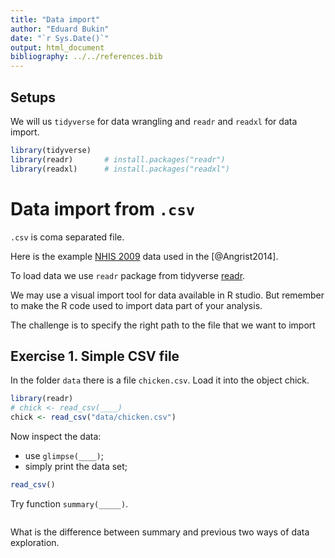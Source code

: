 ```yaml
---
title: "Data import"
author: "Eduard Bukin"
date: "`r Sys.Date()`"
output: html_document
bibliography: ../../references.bib
---
```


## Setups

We will us `tidyverse` for data wrangling and `readr` and `readxl` for data import.

```r
library(tidyverse)
library(readr)       # install.packages("readr")
library(readxl)      # install.packages("readxl")
```

# Data import from `.csv`

`.csv` is coma separated file.

Here is the example [NHIS 2009](https://raw.githubusercontent.com/EBukin/datasets4examples/main/datasets-raw/NHIS2009.csv) data used in the [@Angrist2014].

To load data we use `readr` package from tidyverse [readr](https://readr.tidyverse.org/).

We may use a visual import tool for data available in R studio. But remember to make the R code used to import data part of your analysis.

The challenge is to specify the right path to the file that we want to import


## Exercise 1. Simple CSV file

In the folder `data` there is a file `chicken.csv`. Load it into the object chick.

```r
library(readr)
# chick <- read_csv(____)
chick <- read_csv("data/chicken.csv")
```

Now inspect the data:

-   use `glimpse(____)`;
-   simply print the data set;

```r
read_csv()
```

Try function `summary(_____)`.

```r

```

What is the difference between summary and previous two ways of data exploration.
